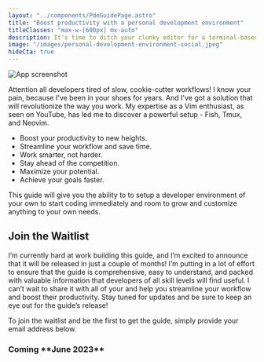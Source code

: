 ```yaml
---
layout: "../components/PdeGuidePage.astro"
title: "Boost productivity with a personal development environment"
titleClasses: "max-w-[600px] mx-auto"
description: It's time to ditch your clunky editor for a terminal-based workflow that will help you become a better developer and get more done, faster.
image: "/images/personal-development-environment-social.jpeg"
hideCta: true
---
```


<div class="mt-6 rounded-t-2xl border-2 border-b-0 border-[#999999] bg-black p-2 pb-0 lg:p-4 lg:pb-0">
  <img
    class="m-0 h-auto w-full rounded-t-lg p-0"
    src="/images/pde-screenshot.jpg"
    alt="App screenshot"
  />
</div>

Attention all developers tired of slow, cookie-cutter workflows! I know your pain, because I've been in your shoes for years. And I've got a solution that will revolutionize the way you work. My expertise as a Vim enthusiast, as seen on YouTube, has led me to discover a powerful setup - Fish, Tmux, and Neovim.

- Boost your productivity to new heights.
- Streamline your workflow and save time.
- Work smarter, not harder.
- Stay ahead of the competition.
- Maximize your potential.
- Achieve your goals faster.

This guide will give you the ability to to setup a developer environment of your own to start coding immediately and room to grow and customize anything to your own needs.

## Join the Waitlist

I’m currently hard at work building this guide, and I’m excited to announce that it will be released in just a couple of months! I’m putting in a lot of effort to ensure that the guide is comprehensive, easy to understand, and packed with valuable information that developers of all skill levels will find useful. I can’t wait to share it with all of your and help you streamline your workflow and boost their productivity. Stay tuned for updates and be sure to keep an eye out for the guide’s release!

To join the waitlist and be the first to get the guide, simply provide your email address below.

<div class="bg-indigo-50 px-4 pb-12 pt-8 rounded-lg not-prose">

<h3 class="text-center text-xl">Coming **June 2023**</h3>


<PdeCtaInput client:visible />

</div>

